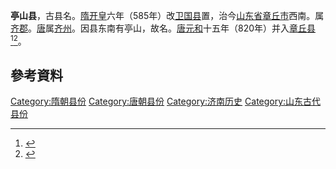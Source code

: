 '''亭山县'''，古县名。[[隋|隋]][[开皇|开皇]]六年（585年）改[[卫国县|卫国县]]置，治今[[山东省|山东省]][[章丘市|章丘市]]西南。属[[齐郡|齐郡]]。[[唐|唐]]属[[齐州|齐州]]。因县东南有亭山，故名。[[唐朝|唐]][[元和_(唐朝)|元和]]十五年（820年）并入[[章丘县|章丘县]]<REF>{{cite book|author= 臧勵龢 等編 |title=中國古今地名大辭典 |year=1993 |publisher=台灣商務 |location=台灣 |isbn=9570506830 |date=1993-03-15 |accessdate=2019-01-04 }}</REF><REF>{{cite book|author=《欽定古今圖書集成典藏珍本》編委會編 |title=《欽定古今圖書集成典藏珍本》 |year=2009 |publisher=大眾文藝出版社 |location=大陸 |isbn=9787800948985 |date=2009-11-01 |accessdate=2019-01-04 }}</REF>。 




==參考資料==
{{reflist}}

[[Category:隋朝县份|Category:隋朝县份]]
[[Category:唐朝县份|Category:唐朝县份]]
[[Category:济南历史|Category:济南历史]]
[[Category:山东古代县份|Category:山东古代县份]]